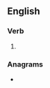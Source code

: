 {{also|vénérâtes}}
==English==

===Verb===
{{head|en|verb form}}

# {{en-third-person singular of|venerate}}

===Anagrams===
* {{anagrams|en|a=aeeenrstv|enervates}}